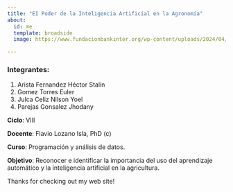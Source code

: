 ```yaml
---
title: "EI Poder de la Inteligencia Artificial en la Agronomía"
about:
  id: me
  template: broadside
  image: https://www.fundacionbankinter.org/wp-content/uploads/2024/04/AdobeStock_630926267-scaled.jpeg

---
```


:::{#me}
### Integrantes:

1. Arista Fernandez Héctor Stalin
2. Gomez Torres Euler
3. Julca Celiz Nilson Yoel
4. Parejas Gonsalez Jhodany

**Ciclo**: VIII 

**Docente**: Flavio Lozano Isla, PhD (c)

**Curso**: Programación y análisis de datos. 

**Objetivo**: Reconocer e identificar la importancia del uso del aprendizaje automático y la inteligencia artificial en la agricultura. 


:::

Thanks for checking out my web site!
